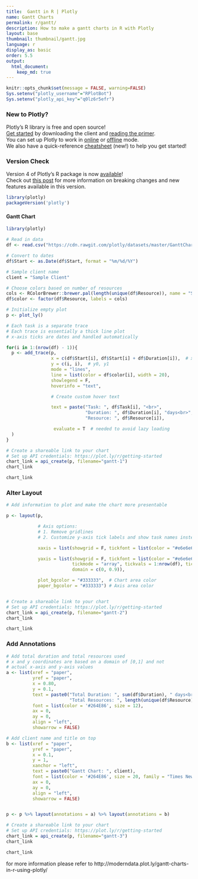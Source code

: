 ```yaml
---
title:  Gantt in R | Plotly
name: Gantt Charts
permalink: r/gantt/
description: How to make a gantt charts in R with Plotly
layout: base
thumbnail: thumbnail/gantt.jpg
language: r
display_as: basic
order: 5.5
output:
  html_document:
    keep_md: true
---
```


```r
knitr::opts_chunk$set(message = FALSE, warning=FALSE)
Sys.setenv("plotly_username"="RPlotBot")
Sys.setenv("plotly_api_key"="q0lz6r5efr")
```

### New to Plotly?

Plotly's R library is free and open source!<br>
[Get started](https://plot.ly/r/getting-started/) by downloading the client and [reading the primer](https://plot.ly/r/getting-started/).<br>
You can set up Plotly to work in [online](https://plot.ly/r/getting-started/#hosting-graphs-in-your-online-plotly-account) or [offline](https://plot.ly/r/offline/) mode.<br>
We also have a quick-reference [cheatsheet](https://images.plot.ly/plotly-documentation/images/r_cheat_sheet.pdf) (new!) to help you get started!

### Version Check

Version 4 of Plotly's R package is now [available](https://plot.ly/r/getting-started/#installation)!<br>
Check out [this post](http://moderndata.plot.ly/upgrading-to-plotly-4-0-and-above/) for more information on breaking changes and new features available in this version.

```r
library(plotly)
packageVersion('plotly')
```

#### Gantt Chart

```r
library(plotly)

# Read in data
df <- read.csv("https://cdn.rawgit.com/plotly/datasets/master/GanttChart-updated.csv", stringsAsFactors = F)

# Convert to dates
df$Start <- as.Date(df$Start, format = "%m/%d/%Y")

# Sample client name
client = "Sample Client"

# Choose colors based on number of resources
cols <- RColorBrewer::brewer.pal(length(unique(df$Resource)), name = "Set3")
df$color <- factor(df$Resource, labels = cols)

# Initialize empty plot
p <- plot_ly()

# Each task is a separate trace
# Each trace is essentially a thick line plot
# x-axis ticks are dates and handled automatically

for(i in 1:(nrow(df) - 1)){
  p <- add_trace(p,
                 x = c(df$Start[i], df$Start[i] + df$Duration[i]),  # x0, x1
                 y = c(i, i),  # y0, y1
                 mode = "lines",
                 line = list(color = df$color[i], width = 20),
                 showlegend = F,
                 hoverinfo = "text",

                 # Create custom hover text

                 text = paste("Task: ", df$Task[i], "<br>",
                              "Duration: ", df$Duration[i], "days<br>",
                              "Resource: ", df$Resource[i]),

                  evaluate = T  # needed to avoid lazy loading
  )
}

# Create a shareable link to your chart
# Set up API credentials: https://plot.ly/r/getting-started
chart_link = api_create(p, filename="gantt-1")
chart_link
```

```r
chart_link
```

### Alter Layout

```r
# Add information to plot and make the chart more presentable

p <- layout(p,

            # Axis options:
            # 1. Remove gridlines
            # 2. Customize y-axis tick labels and show task names instead of numbers

            xaxis = list(showgrid = F, tickfont = list(color = "#e6e6e6")),

            yaxis = list(showgrid = F, tickfont = list(color = "#e6e6e6"),
                         tickmode = "array", tickvals = 1:nrow(df), ticktext = unique(df$Task),
                         domain = c(0, 0.9)),

            plot_bgcolor = "#333333",  # Chart area color
            paper_bgcolor = "#333333") # Axis area color


# Create a shareable link to your chart
# Set up API credentials: https://plot.ly/r/getting-started
chart_link = api_create(p, filename="gantt-2")
chart_link
```

```r
chart_link
```

### Add Annotations

```r
# Add total duration and total resources used
# x and y coordinates are based on a domain of [0,1] and not
# actual x-axis and y-axis values
a <- list(xref = "paper",
          yref = "paper",
          x = 0.80,
          y = 0.1,
          text = paste0("Total Duration: ", sum(df$Duration), " days<br>",
                        "Total Resources: ", length(unique(df$Resource)), "<br>"),
          font = list(color = '#264E86', size = 12),
          ax = 0,
          ay = 0,
          align = "left",
          showarrow = FALSE)

# Add client name and title on top
b <- list(xref = "paper",
          yref = "paper",
          x = 0.1,
          y = 1,
          xanchor = "left",
          text = paste0("Gantt Chart: ", client),
          font = list(color = '#264E86', size = 20, family = "Times New Roman"),
          ax = 0,
          ay = 0,
          align = "left",
          showarrow = FALSE)


p <- p %>% layout(annotations = a) %>% layout(annotations = b)

# Create a shareable link to your chart
# Set up API credentials: https://plot.ly/r/getting-started
chart_link = api_create(p, filename="gantt-3")
chart_link
```


```r
chart_link
```

for more information please refer to http://moderndata.plot.ly/gantt-charts-in-r-using-plotly/
